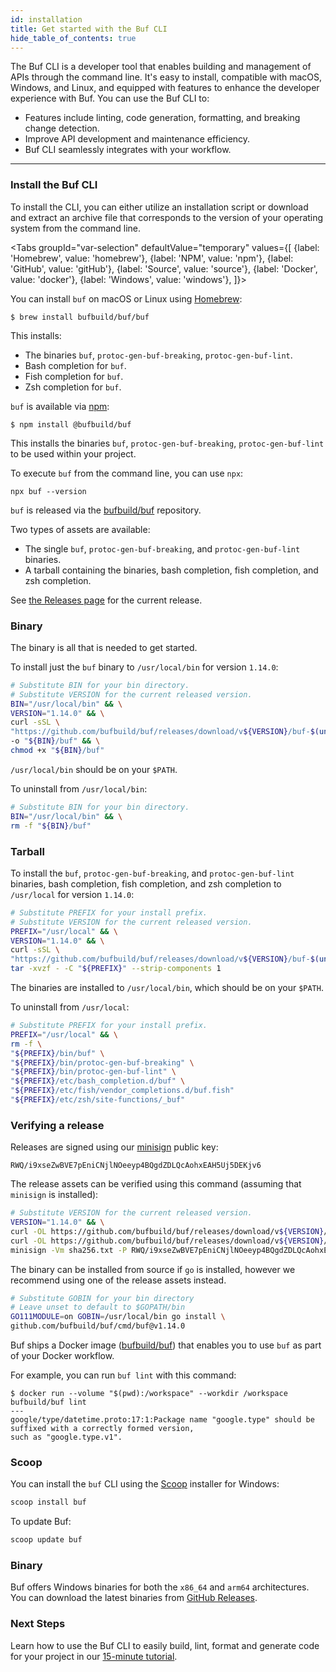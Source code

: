 ```yaml
---
id: installation
title: Get started with the Buf CLI
hide_table_of_contents: true
---
```


The Buf CLI is a developer tool that enables building and management of APIs through the command line. It's easy to
install, compatible with macOS, Windows, and Linux, and equipped with features to enhance the developer experience
with Buf. You can use the Buf CLI to:

* Features include linting, code generation, formatting, and breaking change detection.
* Improve API development and maintenance efficiency.
* Buf CLI seamlessly integrates with your workflow.

---

### Install the Buf CLI

To install the CLI, you can either utilize an installation script or download and extract an archive file that
corresponds to the version of your operating system from the command line.


<Tabs
groupId="var-selection"
defaultValue="temporary"
values={[
{label: 'Homebrew', value: 'homebrew'},
{label: 'NPM', value: 'npm'},
{label: 'GitHub', value: 'gitHub'},
{label: 'Source', value: 'source'},
{label: 'Docker', value: 'docker'},
{label: 'Windows', value: 'windows'},
]}>
<TabItem value="homebrew">

You can install `buf` on macOS or Linux using [Homebrew](https://brew.sh):

```terminal
$ brew install bufbuild/buf/buf
```

This installs:

- The binaries `buf`, `protoc-gen-buf-breaking`, `protoc-gen-buf-lint`.
- Bash completion for `buf`.
- Fish completion for `buf`.
- Zsh completion for `buf`.

</TabItem>
<TabItem value="npm">

`buf` is available via [npm](https://www.npmjs.com/package/@bufbuild/buf):

```terminal
$ npm install @bufbuild/buf
```

This installs the binaries `buf`, `protoc-gen-buf-breaking`,
`protoc-gen-buf-lint` to be used within your project.

To execute `buf` from the command line, you can use `npx`:

```terminal
npx buf --version
```

</TabItem>
<TabItem value="gitHub">

`buf` is released via the [bufbuild/buf](https://github.com/bufbuild/buf)
repository.

Two types of assets are available:

- The single `buf`, `protoc-gen-buf-breaking`, and `protoc-gen-buf-lint`
binaries.
- A tarball containing the binaries, bash completion, fish completion, and zsh
completion.

See [the Releases page](https://github.com/bufbuild/buf/releases) for the
current release.

### Binary

The binary is all that is needed to get started.

To install just the `buf` binary to `/usr/local/bin` for version `1.14.0`:

```sh
# Substitute BIN for your bin directory.
# Substitute VERSION for the current released version.
BIN="/usr/local/bin" && \
VERSION="1.14.0" && \
curl -sSL \
"https://github.com/bufbuild/buf/releases/download/v${VERSION}/buf-$(uname -s)-$(uname -m)" \
-o "${BIN}/buf" && \
chmod +x "${BIN}/buf"
```

`/usr/local/bin` should be on your `$PATH`.

To uninstall from `/usr/local/bin`:

```sh
# Substitute BIN for your bin directory.
BIN="/usr/local/bin" && \
rm -f "${BIN}/buf"
```

### Tarball

To install the `buf`, `protoc-gen-buf-breaking`, and `protoc-gen-buf-lint`
binaries, bash completion, fish completion, and zsh completion to `/usr/local`
for version `1.14.0`:

```sh
# Substitute PREFIX for your install prefix.
# Substitute VERSION for the current released version.
PREFIX="/usr/local" && \
VERSION="1.14.0" && \
curl -sSL \
"https://github.com/bufbuild/buf/releases/download/v${VERSION}/buf-$(uname -s)-$(uname -m).tar.gz" | \
tar -xvzf - -C "${PREFIX}" --strip-components 1
```

The binaries are installed to `/usr/local/bin`, which should be on your `$PATH`.

To uninstall from `/usr/local`:

```sh
# Substitute PREFIX for your install prefix.
PREFIX="/usr/local" && \
rm -f \
"${PREFIX}/bin/buf" \
"${PREFIX}/bin/protoc-gen-buf-breaking" \
"${PREFIX}/bin/protoc-gen-buf-lint" \
"${PREFIX}/etc/bash_completion.d/buf" \
"${PREFIX}/etc/fish/vendor_completions.d/buf.fish"
"${PREFIX}/etc/zsh/site-functions/_buf"
```

### Verifying a release

Releases are signed using our [minisign](https://github.com/jedisct1/minisign)
public key:

```
RWQ/i9xseZwBVE7pEniCNjlNOeeyp4BQgdZDLQcAohxEAH5Uj5DEKjv6
```

The release assets can be verified using this command (assuming that `minisign`
is installed):

```sh
# Substitute VERSION for the current released version.
VERSION="1.14.0" && \
curl -OL https://github.com/bufbuild/buf/releases/download/v${VERSION}/sha256.txt && \
curl -OL https://github.com/bufbuild/buf/releases/download/v${VERSION}/sha256.txt.minisig && \
minisign -Vm sha256.txt -P RWQ/i9xseZwBVE7pEniCNjlNOeeyp4BQgdZDLQcAohxEAH5Uj5DEKjv6
```

</TabItem>
<TabItem value="source">

The binary can be installed from source if `go` is installed, however we
recommend using one of the release assets instead.

```sh
# Substitute GOBIN for your bin directory
# Leave unset to default to $GOPATH/bin
GO111MODULE=on GOBIN=/usr/local/bin go install \
github.com/bufbuild/buf/cmd/buf@v1.14.0
```

</TabItem>
<TabItem value="docker">

Buf ships a Docker image ([bufbuild/buf](https://hub.docker.com/r/bufbuild/buf))
that enables you to use `buf` as part of your Docker workflow.

For example, you can run `buf lint` with this command:

```terminal
$ docker run --volume "$(pwd):/workspace" --workdir /workspace bufbuild/buf lint
---
google/type/datetime.proto:17:1:Package name "google.type" should be suffixed with a correctly formed version,
such as "google.type.v1".
```

</TabItem>
<TabItem value="windows">

### Scoop

You can install the `buf` CLI using the [Scoop] installer for Windows:

```powershell
scoop install buf
```

To update Buf:

```powershell
scoop update buf
```

### Binary

Buf offers Windows binaries for both the `x86_64` and `arm64` architectures. You
can download the latest binaries from [GitHub Releases][releases].

</TabItem>
</Tabs>

### Next Steps

Learn how to use the Buf CLI to easily build, lint, format and generate code for your project in our [15-minute
tutorial](/tutorials/getting-started-with-buf-cli).

[releases]:   https://github.com/bufbuild/buf/releases/latest
[scoop]:   https://scoop.sh
